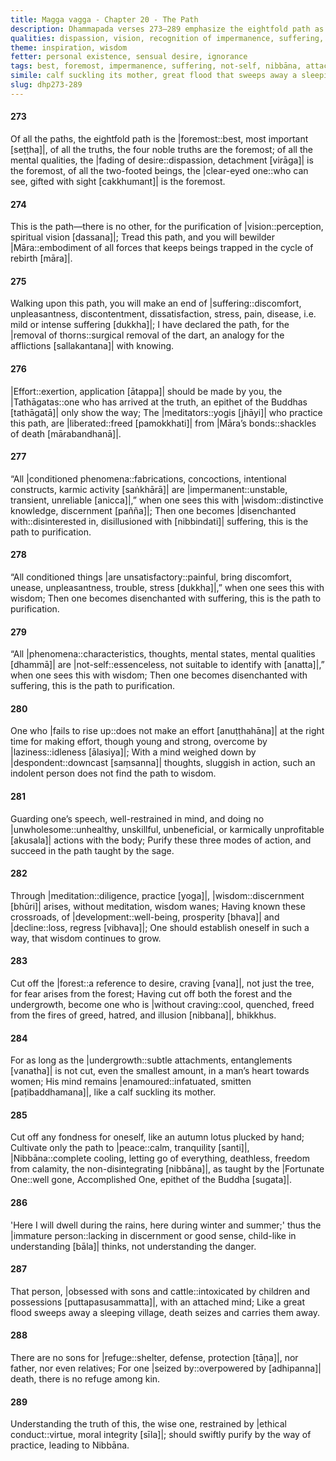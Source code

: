 ```yaml
---
title: Magga vagga - Chapter 20 - The Path
description: Dhammapada verses 273–289 emphasize the eightfold path as the foremost way to liberation, seeing the impermanent, unsatisfactory, and not-self nature of all things. Further, the verses mention the relation of meditation and wisdom, They mention restraint, how wisdom through meditation, on cutting off the forest as well as the undergrowth, and making swift effort to purify by the way of practice leading to Nibbāna.
qualities: dispassion, vision, recognition of impermanence, suffering, recognition of not-self, disenchantment, laziness, cultivation, craving, passion, immaturity, ethical conduct
theme: inspiration, wisdom
fetter: personal existence, sensual desire, ignorance
tags: best, foremost, impermanence, suffering, not-self, nibbāna, attachment, ethical conduct, children, son, refuge, immature person, foolish, peace, tranquility, obsession, craving, meditation, development, decline, unwholesome, laziness, unsatisfactoriness, disenchantment, wisdom, Māra, effort, dhp
simile: calf suckling its mother, great flood that sweeps away a sleeping village
slug: dhp273-289
---
```


#### 273

Of all the paths, the eightfold path is the |foremost::best, most important [seṭṭha]|,
of all the truths, the four noble truths are the foremost;
of all the mental qualities, the |fading of desire::dispassion, detachment [virāga]| is the foremost,
of all the two-footed beings, the |clear-eyed one::who can see, gifted with sight [cakkhumant]| is the foremost.

#### 274

This is the path—there is no other,
for the purification of |vision::perception, spiritual vision [dassana]|;
Tread this path,
and you will bewilder |Māra::embodiment of all forces that keeps beings trapped in the cycle of rebirth [māra]|.

#### 275

Walking upon this path,
you will make an end of |suffering::discomfort, unpleasantness, discontentment, dissatisfaction, stress, pain, disease, i.e. mild or intense suffering [dukkha]|;
I have declared the path,
for the |removal of thorns::surgical removal of the dart, an analogy for the afflictions [sallakantana]| with knowing.

#### 276

|Effort::exertion, application [ātappa]| should be made by you,
the |Tathāgatas::one who has arrived at the truth, an epithet of the Buddhas [tathāgatā]| only show the way;
The |meditators::yogis [jhāyi]| who practice this path,
are |liberated::freed [pamokkhati]| from |Māra’s bonds::shackles of death [mārabandhanā]|.

#### 277

“All |conditioned phenomena::fabrications, concoctions, intentional constructs, karmic activity [saṅkhārā]| are |impermanent::unstable, transient, unreliable [anicca]|,”
when one sees this with |wisdom::distinctive knowledge, discernment [pañña]|;
Then one becomes |disenchanted with::disinterested in, disillusioned with [nibbindati]| suffering,
this is the path to purification.

#### 278

“All conditioned things |are unsatisfactory::painful, bring discomfort, unease, unpleasantness, trouble, stress [dukkha]|,”
when one sees this with wisdom;
Then one becomes disenchanted with suffering,
this is the path to purification.

#### 279

“All |phenomena::characteristics, thoughts, mental states, mental qualities [dhammā]| are |not-self::essenceless, not suitable to identify with [anatta]|,”
when one sees this with wisdom;
Then one becomes disenchanted with suffering,
this is the path to purification.

#### 280

One who |fails to rise up::does not make an effort [anuṭṭhahāna]| at the right time for making effort,
though young and strong, overcome by |laziness::idleness [ālasiya]|;
With a mind weighed down by |despondent::downcast [saṃsanna]| thoughts, sluggish in action,
such an indolent person does not find the path to wisdom.

#### 281

Guarding one’s speech, well-restrained in mind,
and doing no |unwholesome::unhealthy, unskillful, unbeneficial, or karmically unprofitable [akusala]| actions with the body;
Purify these three modes of action,
and succeed in the path taught by the sage.

#### 282

Through |meditation::diligence, practice [yoga]|, |wisdom::discernment [bhūri]| arises,
without meditation, wisdom wanes;
Having known these crossroads,
of |development::well-being, prosperity [bhava]| and |decline::loss, regress [vibhava]|;
One should establish oneself in such a way,
that wisdom continues to grow.

#### 283

Cut off the |forest::a reference to desire, craving [vana]|, not just the tree,
for fear arises from the forest;
Having cut off both the forest and the undergrowth,
become one who is |without craving::cool, quenched, freed from the fires of greed, hatred, and illusion [nibbana]|, bhikkhus.

#### 284

For as long as the |undergrowth::subtle attachments, entanglements [vanatha]| is not cut,
even the smallest amount, in a man’s heart towards women;
His mind remains |enamoured::infatuated, smitten [paṭibaddhamana]|,
like a calf suckling its mother.

#### 285

Cut off any fondness for oneself,
like an autumn lotus plucked by hand;
Cultivate only the path to |peace::calm, tranquility [santi]|,
|Nibbāna::complete cooling, letting go of everything, deathless, freedom from calamity, the non-disintegrating [nibbāna]|, as taught by the |Fortunate One::well gone, Accomplished One, epithet of the Buddha [sugata]|.

#### 286

'Here I will dwell during the rains,
here during winter and summer;'
thus the |immature person::lacking in discernment or good sense, child-like in understanding [bāla]| thinks,
not understanding the danger.

#### 287

That person, |obsessed with sons and cattle::intoxicated by children and possessions [puttapasusammatta]|,
with an attached mind;
Like a great flood sweeps away a sleeping village,
death seizes and carries them away.

#### 288

There are no sons for |refuge::shelter, defense, protection [tāṇa]|,
nor father, nor even relatives;
For one |seized by::overpowered by [adhipanna]| death,
there is no refuge among kin.

#### 289

Understanding the truth of this,
the wise one, restrained by |ethical conduct::virtue, moral integrity [sīla]|;
should swiftly purify by the way of practice,
leading to Nibbāna.